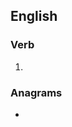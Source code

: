 ==English==

===Verb===
{{head|en|verb form}}

# {{present participle of|en|crock|nocat=1}}

===Anagrams===
* {{anagrams|en|a=ccgiknor|cock ring}}